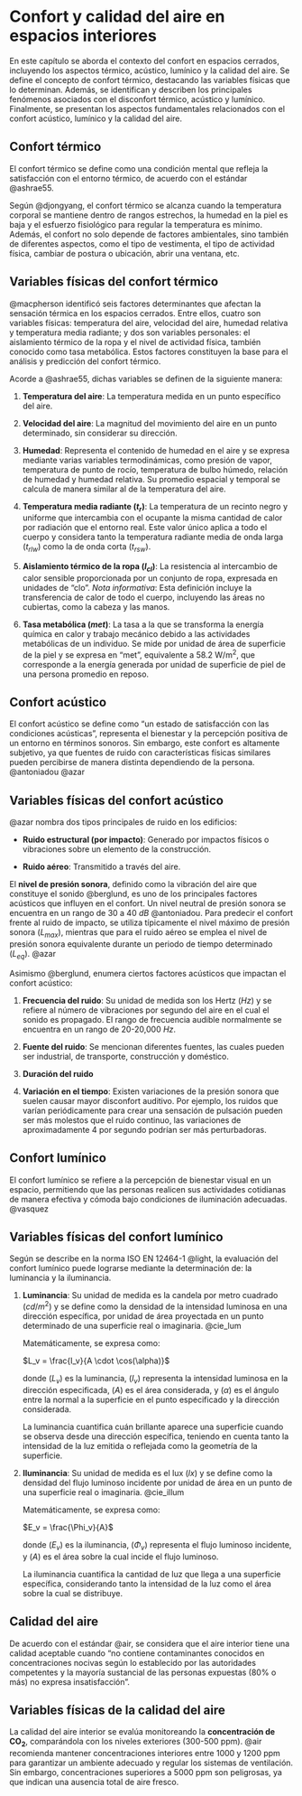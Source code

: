 # Confort y calidad del aire en espacios interiores {#cap-confort}

En este capítulo se aborda el contexto del confort en espacios cerrados, incluyendo los aspectos térmico, acústico, lumínico y la calidad del aire. Se define el concepto de confort térmico, destacando las variables físicas que lo determinan. Además, se identifican y describen los principales fenómenos asociados con el disconfort térmico, acústico y lumínico. Finalmente, se presentan los aspectos fundamentales relacionados con el confort acústico, lumínico y la calidad del aire.

## Confort térmico {#sec-termico}

El confort térmico se define como una condición mental que refleja la satisfacción con el entorno térmico, de acuerdo con el estándar @ashrae55.

Según @djongyang, el confort térmico se alcanza cuando la temperatura corporal se mantiene dentro de rangos estrechos, la humedad en la piel es baja y el esfuerzo fisiológico para regular la temperatura es mínimo. Además, el confort no solo depende de factores ambientales, sino también de diferentes aspectos, como el tipo de vestimenta, el tipo de actividad física, cambiar de postura o ubicación, abrir una ventana, etc.

## Variables físicas del confort térmico

@macpherson identificó seis factores determinantes que afectan la sensación térmica en los espacios cerrados. Entre ellos, cuatro son variables físicas: temperatura del aire, velocidad del aire, humedad relativa y temperatura media radiante; y dos son variables personales: el aislamiento térmico de la ropa y el nivel de actividad física, también conocido como tasa metabólica. Estos factores constituyen la base para el análisis y predicción del confort térmico.  

Acorde a @ashrae55, dichas variables se definen de la siguiente manera:  

1. **Temperatura del aire**: La temperatura medida en un punto específico del aire.  

2. **Velocidad del aire**: La magnitud del movimiento del aire en un punto determinado, sin considerar su dirección.  

3. **Humedad**: Representa el contenido de humedad en el aire y se expresa mediante varias variables termodinámicas, como presión de vapor, temperatura de punto de rocío, temperatura de bulbo húmedo, relación de humedad y humedad relativa. Su promedio espacial y temporal se calcula de manera similar al de la temperatura del aire.  

4. **Temperatura media radiante ($t_{r}$)**: La temperatura de un recinto negro y uniforme que intercambia con el ocupante la misma cantidad de calor por radiación que el entorno real. Este valor único aplica a todo el cuerpo y considera tanto la temperatura radiante media de onda larga ($t_{rlw}$) como la de onda corta ($t_{rsw}$).  

5. **Aislamiento térmico de la ropa ($I_{cl}$)**: La resistencia al intercambio de calor sensible proporcionada por un conjunto de ropa, expresada en unidades de "clo". *Nota informativa*: Esta definición incluye la transferencia de calor de todo el cuerpo, incluyendo las áreas no cubiertas, como la cabeza y las manos.  

6. **Tasa metabólica ($met$)**: La tasa a la que se transforma la energía química en calor y trabajo mecánico debido a las actividades metabólicas de un individuo. Se mide por unidad de área de superficie de la piel y se expresa en "met", equivalente a 58.2 W/m<sup>2</sup>, que corresponde a la energía generada por unidad de superficie de piel de una persona promedio en reposo.  

## Confort acústico {#sec-acustico}

El confort acústico se define como "un estado de satisfacción con las condiciones acústicas", representa el bienestar y la percepción positiva de un entorno en términos sonoros. Sin embargo, este confort es altamente subjetivo, ya que fuentes de ruido con características físicas similares pueden percibirse de manera distinta dependiendo de la persona. @antoniadou @azar 

## Variables físicas del confort acústico

@azar nombra dos tipos principales de ruido en los edificios:

- **Ruido estructural (por impacto)**: Generado por impactos físicos o vibraciones sobre un elemento de la construcción.

- **Ruido aéreo**: Transmitido a través del aire.

El **nivel de presión sonora**, definido como la vibración del aire que constituye el sonido @berglund, es uno de los principales factores acústicos que influyen en el confort. Un nivel neutral de presión sonora se encuentra en un rango de 30 a 40 $dB$ @antoniadou. Para predecir el confort frente al ruido de impacto, se utiliza típicamente el nivel máximo de presión sonora ($L_{max}$), mientras que para el ruido aéreo se emplea el nivel de presión sonora equivalente durante un periodo de tiempo determinado ($L_{eq}$). @azar

Asimismo @berglund, enumera ciertos factores acústicos que impactan el confort acústico:

1. **Frecuencia del ruido**: Su unidad de medida son los Hertz ($Hz$) y se refiere al número de vibraciones por segundo del aire en el cual el sonido es propagado. El rango de frecuencia audible normalmente se encuentra en un rango de 20-20,000 $Hz$. 

2. **Fuente del ruido**: Se mencionan diferentes fuentes, las cuales pueden ser industrial, de transporte, construcción y doméstico.

3. **Duración del ruido**

4. **Variación en el tiempo**: Existen variaciones de la presión sonora que suelen causar mayor disconfort auditivo. Por ejemplo, los ruidos que varían periódicamente para crear una sensación de pulsación pueden ser más molestos que el ruido continuo, las variaciones de aproximadamente 4 por segundo podrían ser más perturbadoras.

## Confort lumínico {#sec-luminico}

El confort lumínico se refiere a la percepción de bienestar visual en un espacio, permitiendo que las personas realicen sus actividades cotidianas de manera efectiva y cómoda bajo condiciones de iluminación adecuadas. @vasquez

## Variables físicas del confort lumínico

Según se describe en la norma ISO EN 12464-1 @light, la evaluación del confort lumínico puede lograrse mediante la determinación de: la luminancia y la iluminancia.

1. **Luminancia**: Su unidad de medida es la candela por metro cuadrado ($cd/m^2$) y se define como la densidad de la intensidad luminosa en una dirección específica, por unidad de área proyectada en un punto determinado de una superficie real o imaginaria. @cie_lum 

    Matemáticamente, se expresa como:

    $L_v = \frac{I_v}{A \cdot \cos(\alpha)}$

    donde ($L_v$) es la luminancia, ($I_v$) representa la intensidad luminosa en la dirección especificada, ($A$) es el área considerada, y ($\alpha$) es el ángulo entre la normal a la superficie en el punto especificado y la dirección considerada.

    La luminancia cuantifica cuán brillante aparece una superficie cuando se observa desde una dirección específica, teniendo en cuenta tanto la intensidad de la luz emitida o reflejada como la geometría de la superficie. 

2. **Iluminancia**: Su unidad de medida es el lux ($lx$) y se define como la densidad del flujo luminoso incidente por unidad de área en un punto de una superficie real o imaginaria. @cie_illum

    Matemáticamente, se expresa como:

    $E_v = \frac{\Phi_v}{A}$

    donde ($E_v$) es la iluminancia, ($\Phi_v$) representa el flujo luminoso incidente, y ($A$) es el área sobre la cual incide el flujo luminoso. 
    
    La iluminancia cuantifica la cantidad de luz que llega a una superficie específica, considerando tanto la intensidad de la luz como el área sobre la cual se distribuye.

## Calidad del aire {#sec-calidad}

De acuerdo con el estándar @air, se considera que el aire interior tiene una calidad aceptable cuando "no contiene contaminantes conocidos en concentraciones nocivas según lo establecido por las autoridades competentes y la mayoría sustancial de las personas expuestas (80% o más) no expresa insatisfacción".

## Variables físicas de la calidad del aire

La calidad del aire interior se evalúa monitoreando la **concentración de CO<sub>2</sub>**, comparándola con los niveles exteriores (300-500 ppm). @air recomienda mantener concentraciones interiores entre 1000 y 1200 ppm para garantizar un ambiente adecuado y regular los sistemas de ventilación. Sin embargo, concentraciones superiores a 5000 ppm son peligrosas, ya que indican una ausencia total de aire fresco.
